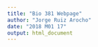 ```yaml
---
title: "Bio 381 Webpage"
author: "Jorge Ruiz Arocho"
date: "2018 M01 17"
output: html_document
---
```


